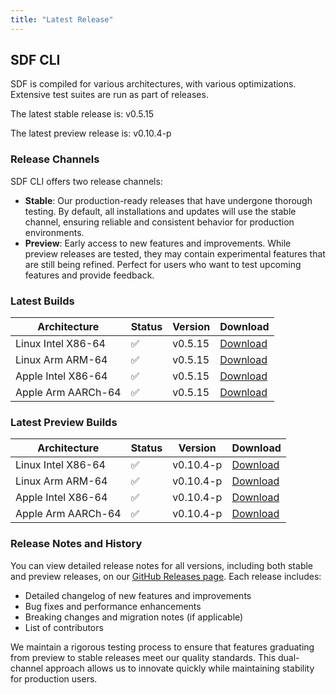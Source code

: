 ```yaml
---
title: "Latest Release" 
---
```


## SDF CLI

SDF is compiled for various architectures, with various optimizations. Extensive
test suites are run as part of releases.

The latest stable release is:
v0.5.15

The latest preview release is: 
v0.10.4-p

### Release Channels

SDF CLI offers two release channels:

- **Stable**: Our production-ready releases that have undergone thorough testing. By default, all installations and updates will use the stable channel, ensuring reliable and consistent behavior for production environments.
- **Preview**: Early access to new features and improvements. While preview releases are tested, they may contain experimental features that are still being refined. Perfect for users who want to test upcoming features and provide feedback.

### Latest Builds

| Architecture           | Status | Version | Download |
| ---------------------- | ------ | ------- | -------- |
| Linux Intel X86-64     |   ✅   | v0.5.15  | [Download](https://cdn.sdf.com/releases/download/sdf-v0.5.15-x86_64-unknown-linux-musl.tar.gz) |
| Linux Arm ARM-64       |   ✅   | v0.5.15  | [Download](https://cdn.sdf.com/releases/download/sdf-v0.5.15-arm-unknown-linux-gnueabihf.tar.gz) |
| Apple Intel X86-64     |   ✅   | v0.5.15  | [Download](https://cdn.sdf.com/releases/download/sdf-v0.5.15-x86_64-apple-darwin.tar.gz) |
| Apple Arm AARCh-64     |   ✅   | v0.5.15  | [Download](https://cdn.sdf.com/releases/download/sdf-v0.5.15-aarch64-apple-darwin.tar.gz) |


### Latest Preview Builds

| Architecture           | Status | Version | Download |
| ---------------------- | ------ | ------- | -------- |
| Linux Intel X86-64     |   ✅   | v0.10.4-p  | [Download](https://cdn.sdf.com/releases/download/sdf-v0.10.4-p-x86_64-unknown-linux-musl.tar.gz) |
| Linux Arm ARM-64       |   ✅   | v0.10.4-p  | [Download](https://cdn.sdf.com/releases/download/sdf-v0.10.4-p-arm-unknown-linux-gnueabihf.tar.gz) |
| Apple Intel X86-64     |   ✅   | v0.10.4-p  | [Download](https://cdn.sdf.com/releases/download/sdf-v0.10.4-p-x86_64-apple-darwin.tar.gz) |
| Apple Arm AARCh-64     |   ✅   | v0.10.4-p  | [Download](https://cdn.sdf.com/releases/download/sdf-v0.10.4-p-aarch64-apple-darwin.tar.gz) |


### Release Notes and History

You can view detailed release notes for all versions, including both stable and preview releases, on our [GitHub Releases page](https://github.com/sdf-labs/sdf-cli/releases). Each release includes:

- Detailed changelog of new features and improvements
- Bug fixes and performance enhancements
- Breaking changes and migration notes (if applicable)
- List of contributors

We maintain a rigorous testing process to ensure that features graduating from preview to stable releases meet our quality standards. This dual-channel approach allows us to innovate quickly while maintaining stability for production users.
